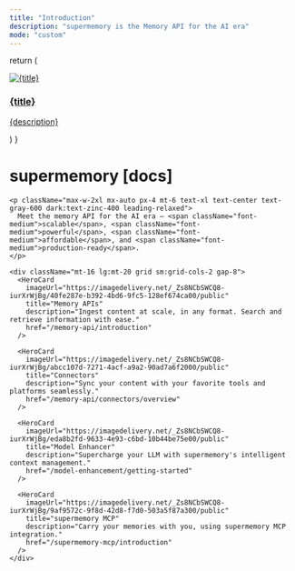 ```yaml
---
title: "Introduction"
description: "supermemory is the Memory API for the AI era"
mode: "custom"
---
```


  return (
    <a className="group flex flex-col h-full rounded-lg overflow-hidden hover:shadow-lg transition-all duration-300 border border-gray-100 dark:border-zinc-800 hover:border-gray-200 dark:hover:border-zinc-700" href={href}>
      <div className="overflow-hidden">
        <img
          src={imageUrl}
          className="w-full h-48 object-cover transform group-hover:scale-105 transition-all duration-500"
          alt={title}
        />
      </div>
      <div className="p-6">
        <h3 className="text-xl font-semibold text-gray-900 dark:text-zinc-50">{title}</h3>
        <p className="mt-3 text-gray-600 dark:text-zinc-400">{description}</p>
      </div>
    </a>
  )
}

<div className="relative pb-12">

  <div className="px-4 py-16 lg:py-32 max-w-4xl mx-auto">
    <h1 className="text-5xl font-bold text-center text-gray-900 dark:text-zinc-50 tracking-tight">
      supermemory <span className="text-primary font-medium">[docs]</span>
    </h1>

    <p className="max-w-2xl mx-auto px-4 mt-6 text-xl text-center text-gray-600 dark:text-zinc-400 leading-relaxed">
      Meet the memory API for the AI era — <span className="font-medium">scalable</span>, <span className="font-medium">powerful</span>, <span className="font-medium">affordable</span>, and <span className="font-medium">production-ready</span>.
    </p>

    <div className="mt-16 lg:mt-20 grid sm:grid-cols-2 gap-8">
      <HeroCard 
        imageUrl="https://imagedelivery.net/_Zs8NCbSWCQ8-iurXrWjBg/40fe287e-b392-4bd6-9fc5-128ef674ca00/public" 
        title="Memory APIs" 
        description="Ingest content at scale, in any format. Search and retrieve information with ease." 
        href="/memory-api/introduction" 
      />

      <HeroCard 
        imageUrl="https://imagedelivery.net/_Zs8NCbSWCQ8-iurXrWjBg/abcc107d-7271-4acf-a9a2-90ad7a6f2000/public" 
        title="Connectors" 
        description="Sync your content with your favorite tools and platforms seamlessly." 
        href="/memory-api/connectors/overview" 
      />

      <HeroCard 
        imageUrl="https://imagedelivery.net/_Zs8NCbSWCQ8-iurXrWjBg/eda8b2fd-9633-4e93-c6bd-10b44be75e00/public" 
        title="Model Enhancer" 
        description="Supercharge your LLM with supermemory's intelligent context management." 
        href="/model-enhancement/getting-started" 
      />
      
      <HeroCard 
        imageUrl="https://imagedelivery.net/_Zs8NCbSWCQ8-iurXrWjBg/9af9572c-9f8d-42d8-f7d0-503a5f87a300/public" 
        title="supermemory MCP" 
        description="Carry your memories with you, using supermemory MCP integration." 
        href="/supermemory-mcp/introduction" 
      />
    </div>
  </div>
</div>